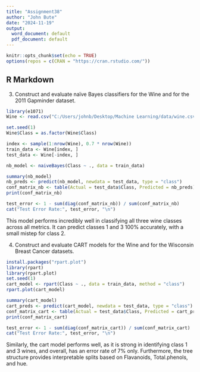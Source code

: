 ---
title: "Assignment38"
author: "John Bute"
date: "2024-11-19"
output:
  word_document: default
  pdf_document: default
---

```{r setup, include=FALSE}
knitr::opts_chunk$set(echo = TRUE)
options(repos = c(CRAN = "https://cran.rstudio.com/"))
```

## R Markdown

3. Construct and evaluate naïve Bayes classifiers for the Wine and for the 2011 Gapminder dataset.
```{r}
library(e1071)
Wine <- read.csv("C:/Users/johnb/Desktop/Machine Learning/data/wine.csv", stringsAsFactors = TRUE)

set.seed(1)
Wine$Class = as.factor(Wine$Class)

index <- sample(1:nrow(Wine), 0.7 * nrow(Wine))
train_data <- Wine[index, ]
test_data <- Wine[-index, ]

nb_model <- naiveBayes(Class ~ ., data = train_data)

summary(nb_model)
nb_preds <- predict(nb_model, newdata = test_data, type = "class")
conf_matrix_nb <- table(Actual = test_data$Class, Predicted = nb_preds)
print(conf_matrix_nb)

test_error <- 1 - sum(diag(conf_matrix_nb)) / sum(conf_matrix_nb)
cat("Test Error Rate:", test_error, "\n")
```
This model performs incredibly well in classifying all three wine classes across all metrics. It can predict classes 1 and 3 100% accurately, with a small mistep for class 2. 


4. Construct and evaluate CART models for the Wine and for the
Wisconsin Breast Cancer datasets.

```{r}
install.packages("rpart.plot")
library(rpart)
library(rpart.plot)  
set.seed(1)
cart_model <- rpart(Class ~ ., data = train_data, method = "class")
rpart.plot(cart_model)

summary(cart_model)
cart_preds <- predict(cart_model, newdata = test_data, type = "class")
conf_matrix_cart <- table(Actual = test_data$Class, Predicted = cart_preds)
print(conf_matrix_cart)

test_error <- 1 - sum(diag(conf_matrix_cart)) / sum(conf_matrix_cart)
cat("Test Error Rate:", test_error, "\n")


```

Similarly, the cart model performs well, as it is strong in identifying class 1 and 3 wines, and overall, has an error rate of 7% only. Furthermore, the tree structure provides interpretable splits based on Flavanoids, Total.phenols, and hue.

